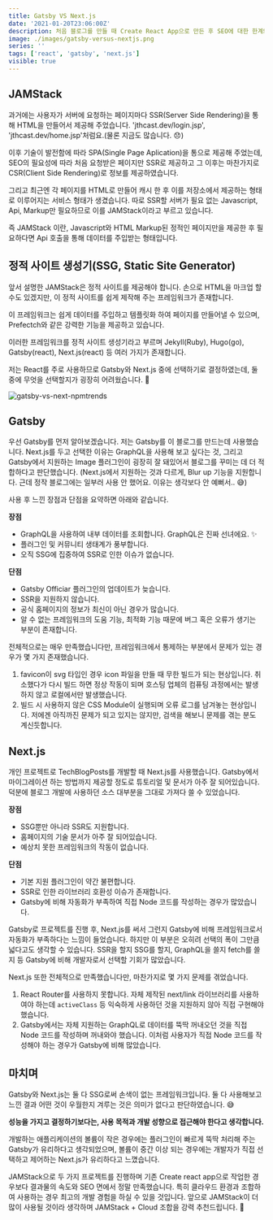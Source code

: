 ```yaml
---
title: Gatsby VS Next.js
date: '2021-01-20T23:06:00Z'
description: 처음 블로그를 만들 때 Create React App으로 만든 후 SEO에 대한 한계와 직접 페이지를 생성하는 부분이 생산성에 저하된다고 느껴 JAMStack으로 다시 만들었습니다. JAMStack을 만들 때 Gatsby로 시작할지, Next.js로 시작할지 엄청 고민이 많았는데요, 성능도 비슷하고 목적도 비슷하고 사용률도 비슷해 보였습니다. 그래서 직접 둘 다 사용해보고 글을 남기기로 했습니다.
image: ./images/gatsby-versus-nextjs.png
series: ''
tags: ['react', 'gatsby', 'next.js']
visible: true
---
```


## JAMStack

과거에는 사용자가 서버에 요청하는 페이지마다 SSR(Server Side Rendering)을 통해 HTML을 만들어서 제공해 주었습니다.
'jthcast.dev/login.jsp', 'jthcast.dev/home.jsp'처럼요.(물론 지금도 많습니다. 😞)

이후 기술이 발전함에 따라 SPA(Single Page Aplication)을 통으로 제공해 주었는데,
SEO의 필요성에 따라 처음 요청받은 페이지만 SSR로 제공하고 그 이후는 마찬가지로 CSR(Client Side Rendering)로 정보를 제공하였습니다.

그리고 최근엔 각 페이지를 HTML로 만들어 캐시 한 후 이를 저장소에서 제공하는 형태로 이루어지는 서비스 형태가 생겼습니다.
따로 SSR할 서버가 필요 없는 Javascript, Api, Markup만 필요하므로 이를 JAMStack이라고 부르고 있습니다.

즉 JAMStack 이란, Javascript와 HTML Markup된 정적인 페이지만을 제공한 후 필요하다면 Api 호출을 통해 데이터를 주입받는 형태입니다.

## 정적 사이트 생성기(SSG, Static Site Generator)

앞서 설명한 JAMStack은 정적 사이트를 제공해야 합니다. 손으로 HTML을 마크업 할 수도 있겠지만,
이 정적 사이트를 쉽게 제작해 주는 프레임워크가 존재합니다.

이 프레임워크는 쉽게 데이터를 주입하고 템플릿화 하여 페이지를 만들어낼 수 있으며,
Prefectch와 같은 강력한 기능을 제공하고 있습니다.

이러한 프레임워크를 정적 사이트 생성기라고 부르며 Jekyll(Ruby), Hugo(go), Gatsby(react), Next.js(react) 등 여러 가지가 존재합니다.

저는 React를 주로 사용하므로 Gatsby와 Next.js 중에 선택하기로 결정하였는데, 둘 중에 무엇을 선택할지가 굉장히 어려웠습니다. 🤔

![gatsby-vs-next-npmtrends](./images/gatsby-vs-next-npmtrends.png 'Npmtrends에서는 Next.js가 앞서고 있습니다.')

## Gatsby

우선 Gatsby를 먼저 알아보겠습니다. 저는 Gatsby를 이 블로그를 만드는데 사용했습니다.
Next.js를 두고 선택한 이유는 GraphQL을 사용해 보고 싶다는 것,
그리고 Gatsby에서 지원하는 Image 플러그인이 굉장히 잘 돼있어서 블로그를 꾸미는 데 더 적합하다고 판단했습니다.
(Next.js에서 지원하는 것과 다르게, Blur up 기능을 지원합니다. 근데 정작 블로그에는 일부러 사용 안 했어요.
이유는 생각보다 안 예뻐서.. 😅)

사용 후 느낀 장점과 단점을 요약하면 아래와 같습니다.

**장점**

- GraphQL을 사용하여 내부 데이터를 조회합니다. GraphQL은 진짜 선녀에요. ✨
- 플러그인 및 커뮤니티 생태계가 풍부합니다.
- 오직 SSG에 집중하여 SSR로 인한 이슈가 없습니다.

**단점**

- Gatsby Officiar 플러그인의 업데이트가 늦습니다.
- SSR을 지원하지 않습니다.
- 공식 홈페이지의 정보가 최신이 아닌 경우가 많습니다.
- 알 수 없는 프레임워크의 도움 기능, 최적화 기능 때문에 버그 혹은 오류가 생기는 부분이 존재합니다.

전체적으로는 매우 만족했습니다만, 프레임워크에서 통제하는 부분에서 문제가 있는 경우가 몇 가지 존재했습니다.

1. favicon이 svg 타입인 경우 icon 파일을 만들 때 무한 빌드가 되는 현상입니다.
   취소했다가 다시 빌드 하면 정상 작동이 되며 호스팅 업체의 컴퓨팅 과정에서는 발생하지 않고 로컬에서만 발생했습니다.
2. 빌드 시 사용하지 않은 CSS Module이 실행되며 오류 로그를 남겨놓는 현상입니다.
   저에겐 아직까진 문제가 되고 있지는 않지만, 검색을 해보니 문제를 겪는 분도 계신듯합니다.

## Next.js

개인 프로젝트로 <ExternalLink href="https://techblogposts.com">TechBlogPosts</ExternalLink>를 개발할
때 Next.js를 사용했습니다. Gatsby에서 마이그레이션 하는 방법까지 제공할 정도로 튜토리얼 및 문서가 아주 잘 되어있습니다.
덕분에 블로그 개발에 사용하던 소스 대부분을 그대로 가져다 쓸 수 있었습니다.

**장점**

- SSG뿐만 아니라 SSR도 지원합니다.
- 홈페이지의 기술 문서가 아주 잘 되어있습니다.
- 예상치 못한 프레임워크의 작동이 없습니다.

**단점**

- 기본 지원 플러그인이 약간 불편합니다.
- SSR로 인한 라이브러리 호환성 이슈가 존재합니다.
- Gatsby에 비해 자동화가 부족하여 직접 Node 코드를 작성하는 경우가 많았습니다.

Gatsby로 프로젝트를 진행 후, Next.js를 써서 그런지 Gatsby에 비해 프레임워크로서 자동화가 부족하다는 느낌이 들었습니다.
하지만 이 부분은 오히려 선택의 폭이 그만큼 넓다고도 생각할 수 있습니다.
SSR을 할지 SSG를 할지, GraphQL을 쓸지 fetch를 쓸지 등 Gatsby에 비해 개발자로서 선택할 기회가 많았습니다.

Next.js 또한 전체적으로 만족했습니다만, 마찬가지로 몇 가지 문제를 겪었습니다.

1. React Router를 사용하지 못합니다.
   자체 제작된 next/link 라이브러리를 사용하여야 하는데 `activeClass` 등 익숙하게 사용하던 것을 지원하지 않아 직접 구현해야 했습니다.
2. Gatsby에서는 자체 지원하는 GraphQL로 데이터를 뚝딱 꺼내오던 것을 직접 Node 코드를 작성하며 꺼내와야 했습니다.
   이처럼 사용자가 직접 Node 코드를 작성해야 하는 경우가 Gatsby에 비해 많았습니다.

## 마치며

Gatsby와 Next.js는 둘 다 SSG로써 손색이 없는 프레임워크입니다.
둘 다 사용해보고 느낀 결과 어떤 것이 우월한지 겨루는 것은 의미가 없다고 판단하였습니다. 😅

**성능을 가지고 결정하기보다는, 사용 목적과 개발 성향으로 접근해야 한다고 생각합니다.**

개발하는 애플리케이션의 볼륨이 작은 경우에는 플러그인이 빠르게 뚝딱 처리해 주는 Gatsby가 유리하다고 생각되었으며,
볼륨이 중간 이상 되는 경우에는 개발자가 직접 선택하고 제어하는 Next.js가 유리하다고 느꼈습니다.

JAMStack으로 두 가지 프로젝트를 진행하며 기존 Create react app으로 작업한 경우보다 결과물의 속도와 SEO 면에서 정말 만족했습니다.
특히 클라우드 환경과 조합하여 사용하는 경우 최고의 개발 경험을 하실 수 있을 것입니다.
앞으로 JAMStack이 더 많이 사용될 것이라 생각하며 JAMStack + Cloud 조합을 강력 추천드립니다. 💯
